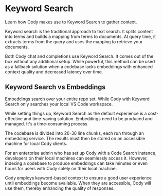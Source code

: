 # Keyword Search

<p className="subtitle">Learn how Cody makes use to Keyword Search to gather context.</p>

Keyword search is the traditional approach to text search. It splits content into terms and builds a mapping from terms to documents. At query time, it extracts terms from the query and uses the mapping to retrieve your documents.

Both Cody chat and completions use Keyword Search. It comes out of the box without any additional setup. While powerful, this method can be used as a fallback solution when a codebase lacks embeddings with enhanced context quality and decreased latency over time.

## Keyword Search vs Embeddings

Embeddings search over your entire repo set. While Cody with Keyword Search only searches your local VS Code workspace.

While setting things up, Keyword Search as the default experience is a cost-effective and time-saving solution. Embeddings need to be produced and managed. It's a time-consuming process.

The codebase is divided into 20-30 line chunks, each run through an embedding service. The results must then be stored on an accessible machine for local Cody clients.

For an enterprise admin who has set up Cody with a Code Search instance, developers on their local machines can seamlessly access it. However, indexing a codebase to produce embeddings can take minutes or even hours for users with Cody solely on their local machine.

Cody employs keyword-based context to ensure a good user experience until embeddings become available. When they are accessible, Cody will use them, thereby enhancing the quality of responses.

